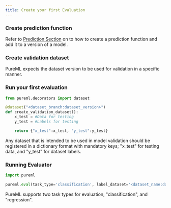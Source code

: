 ```yaml
---
title: Create your first Evaluation
---
```


### Create prediction function

Refer to [Prediction Section](../prediction/versioning) on to how to create a prediction function and add it to a version of a model.

### Create validation dataset

PureML expects the dataset version to be used for validation in a specific manner.

### Run your first evaluation

```python
from pureml.decorators import dataset

@dataset("<dataset_branch:dataset_version>")
def create_validation_dataset():
    x_test = #Data for testing
    y_test = #Labels for testing

    return {"x_test":x_test, "y_test":y_test}
```

<Info>
  Any dataset that is intended to be used in model validation should be
  registered in a dictionary format with mandatory keys; "x_test" for testing
  data, and "y_test" for dataset labels.
</Info>

### Running Evaluator

```python
import pureml

pureml.eval(task_type='classification', label_dataset='<dataset_name:dataset_branch:dataset_version>', label_model='<model_name:model_branch:model_version>')
```

<Info>
  PureML supports two task types for evaluation, "classification", and
  "regression".
</Info>
